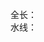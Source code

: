 全长：{{convert|252|ft|m|1}}<br />水线：{{convert|134|ft|m|1}}<noinclude>[[Category:尼米兹级航空母舰讯息模板|{{PAGENAME}}]]</noinclude>